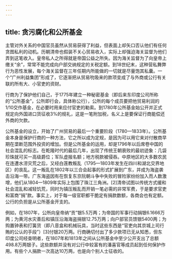 ```yaml
---
---
---
```

title: 贪污腐化和公所基金
---



主管对外关系的中国官员虽然从贸易获得了利益，但表面上却矢口否认他们有任何贪图私利的动机。历朝清帝也假装不关心贸易收入，实际上却强迫海关监督为他们弄到这笔收入。皇帝私人之所得就是帝国公益之所失。因为海关监督为了向皇帝上缴关“余”，常常不能完成向户部交纳规定的关税定额。到18世纪末，这种营私舞弊行为恶性发展，每个海关监督在三年任期内所能做的一切就是尽量饱其私囊。一个“广州利益集团”形成了，它逐渐把从贸易吮吸来的款项变成了与外商或公行有关联的所有大、小官吏的资财。

行商为了保护他们自己，于1775年建立一种秘密基金（即后来东印度公司所称的“公所基金”，公所即行会，具体称公行），公所的每个成员要把他贸易利润的1/10交作基金，在必要时用来应付官吏的勒索。到1780年公所基金始公开并正式规定向外国进口货征收3%的规礼，这是一笔附加税，名义上是要保证行商能偿还外商的欠款。

公所基金的设立，开始了广州贸易的最后一个重要阶段（1780—1833年）。公所基金本身是保护行商的一种方法，它之所以成为定规，是因为可以用它来对付散商早期在垄断范围外投资的增加。但是公所基金的运用，却是1796年以后席卷中国的社会混乱的标志。在乾隆时代的最后几年，出现了传统王朝衰败的最初迹象：几袋珍珠就可买一高级爵位；军队虚报名额；地方税款被侵吞。中原地区的大多数农民在连遭水涝灾荒之后，又经白莲教叛乱（1795—1803年发生在四川和湖北交界地区）的丧乱。这一叛乱在1802年以三合会起事的形式扩展到广东，并成为海盗袭击沿海一带。广东海盗因有在恢复东京阮朝斗争中失败的冒险家纷纷加入而人数激增，他们从1804—1809年实际上包围了珠江三角洲。[2]清帝试图以传统方式缓和社会混乱和减轻饥荒，同时为镇压叛乱而开销一笔必需的非常军费，于是要求官吏和富商“捐”款。事实上，对于每一级官职都干脆定有捐款数额，各商会也有定额。公行的负担是从公所基金开支的。

例如，在1807年，公所向皇帝纳“贡”银5.5万两；为帝国的军事行动捐银6.1666万两；为黄河水灾善后和镇压沿海海盗捐银12.75万两；向户部官员馈银5400两；为购置钟表和打簧货（即八音盒和机械玩具，当时这些东西是“官吏向其京城上司行贿的公认的手段”）[3]付银20万两。行商确切付出了多少款项已无从知悉，但东印度公司经查明者，在1807年和1813年之间从公所基金中至少公开支出了总额498.8万两银子。这些款额并没有对公行中较富有的潘喜官等成员起到任何保护作用。有些个人捐款一次高达10万两，也是向个别人士征收的。
